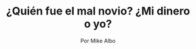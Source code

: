---
# Hero
section_type: hero
title: ¿Quién fue el mal novio? ¿Mi dinero o yo?
description: Nunca es tarde para reconocer  el tipo de relación que tenemos con nuestro dinero para poder sanarla y determinar un mejor futuro
author: Por Mike Albo
categories:
- FINANZASPERSONALES
- DINEROENELAMOR
hero_image: quien-fue-el-mal-novio-mi-dinero-o-yo/hero.png
read_duration: 5 MIN DE LECTURA
title_color: red
---